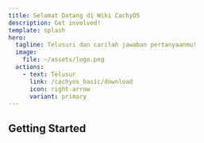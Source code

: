 ```yaml
---
title: Selamat Datang di Wiki CachyOS
description: Get involved!
template: splash
hero:
  tagline: Telusuri dan carilah jawaban pertanyaanmu!
  image:
    file: ~/assets/logo.png
  actions:
    - text: Telusur
      link: /cachyos_basic/download
      icon: right-arrow
      variant: primary
---
```



## Getting Started

<CardGrid>
  <LinkCard title="Bagaimana CachyOS dapat meningkatan kinerja sistem" href="/cachyos_basic/why_cachyos"
   description="Lihat beberapa modifikasi yang dibuat agar kinerja sistem dapat ditingkatkan">
  </LinkCard>
  <LinkCard title="Panduan Instalasi" href="/installation/installation_prepare" description="Pelajarilah cara untuk menginstall CachyOS dengan
  menggunakan installer grafik maupun CLI kami. Koneksi internet dibutuhkan.">
  </LinkCard>
</CardGrid>
